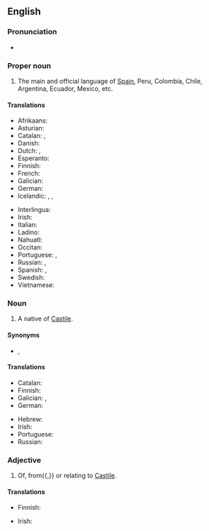 ==English==
{{wikipedia}}

===Pronunciation===
* {{audio|en-us-Castilian.ogg|Audio (US)|lang=en}}

===Proper noun===
{{en-proper noun}}

# The main and official language of [[Spain]], Peru, Colombia, Chile, Argentina, Ecuador, Mexico, etc.

====Translations====
{{trans-top|language}}
* Afrikaans: {{t|af|Kastiliaans}}
* Asturian: {{t+|ast|castellanu|m}}
* Catalan: {{t+|ca|castellà}}, {{t+|ca|espanyol}}
* Danish: {{t|da|castiliansk}}
* Dutch: {{t+|nl|Castiliaans|n}}, {{t+|nl|Spaans|n}}
* Esperanto: {{t+|eo|hispana}}
* Finnish: {{t+|fi|espanja}}
* French: {{t+|fr|castillan}}
* Galician: {{t+|gl|castelán|m}}
* German: {{t+|de|Kastilisch|n}}
* Icelandic: {{t|is|kastilíska|f}}, {{t+|is|spænska|f}}, {{t|is|spánska|f}}
{{trans-mid}}
* Interlingua: {{t+|ia|espaniol}}
* Irish: {{t|ga|Caistílis|f}}
* Italian: {{t+|it|castigliano|m}}
* Ladino: {{t|lad|kasteyano}}
* Nahuatl: {{t|nah|Caxtillahtōlli}}
* Occitan: {{t+|oc|castelhan|m}}
* Portuguese: {{t+|pt|espanhol|m}}, {{t+|pt|castelhano|m}}
* Russian: {{t+|ru|кастильский|m}} {{qualifier|язы́к}}, {{t+|ru|испа́нский|m}} {{qualifier|язы́к}}
* Spanish: {{t+|es|castellano|m}}, {{t+|es|español|m}}
* Swedish: {{t|sv|kastillianska}}
* Vietnamese: {{t+|vi|tiếng Tây Ban Nha}}
{{trans-bottom}}

===Noun===
{{en-noun}}

# A native of [[Castile]].

====Synonyms====
* {{sense|language}} {{l|en|Castilian Spanish}}, {{l|en|Spanish}}

====Translations====
{{trans-top|native of Castile}}
* Catalan: {{t+|ca|castellà|m}}
* Finnish: {{t|fi|kastilialainen}}
* Galician: {{t+|gl|castelán|m}}, {{t|gl|castelá|f}}
* German: {{t|de|Kastilianer|m}}
{{trans-mid}}
* Hebrew: {{t|he|קסטילי}}
* Irish: {{t|ga|Caistíleach|m}}
* Portuguese: {{t+|pt|castelhano|m}}
* Russian: {{t|ru|касти́лец|m}}
{{trans-bottom}}

===Adjective===
{{en-adj|-}}

# Of, from{{,}} or relating to [[Castile]].

====Translations====
{{trans-top|relating to Castile}}
* Finnish: {{t|fi|kastilialainen}}
{{trans-mid}}
* Irish: {{t|ga|Caistíleach}}
{{trans-bottom}}